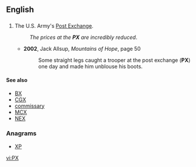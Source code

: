 {{also|℞|πχ}}
==English==
{{wikipedia|Post exchange}}
==={{initialism-old|en}}===
{{head|en}}

# {{context|US|military|lang=en}} The U.S. Army's [[Post Exchange]].
#: ''The prices at the '''PX''' are incredibly reduced''.
#* '''2002''', Jack Allsup, ''Mountains of Hope'', page 50
#*: Some straight legs caught a trooper at the post exchange ('''PX''') one day and made him unblouse his boots.

====See also====
* [[BX]]
* [[CGX]]
* [[commissary]]
* [[MCX]]
* [[NEX]]

===Anagrams===
* [[XP#English|XP]]

[[vi:PX]]